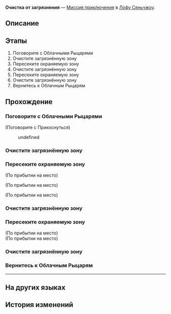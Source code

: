 {{Дополнить|Диалоги.}}
{{Миссия Инфобокс
|id              = 4072122
|Название        = 
|Изображение     = Миссия Освоения Очистка от загрязнения.png
|Тип             = Миссия приключения
|События         = 
|Глава           = 
|Условия         = 
|Персонажи       = Командир Облачных Рыцарей; Огорчённый рыцарь; Первопроходец; Солдат Облачных Рыцарей
|СтартЛокация    = [[Лофу Сяньчжоу]] — [[Порт Звездочёт Навалия]]
|Локации         = Порт Звездочёт Навалия
|Предыдущая      = 
|Следующая       = 
|Награды         = 
}}
'''Очистка от загрязнения''' — [[Миссия приключения]] в [[Лофу Сяньчжоу]].

==Описание==
{{Описание|<!--официальное описание из Перекрёстка судеб-->}}

==Этапы==
# Поговорите с Облачными Рыцарями
# Очистите загрязнённую зону
# Пересеките охраняемую зону
# Очистите загрязнённую зону
# Пересеките охраняемую зону
# Очистите загрязнённую зону
# Вернитесь к Облачным Рыцарям

==Прохождение==
{{Дополнить}}


===Поговорите с Облачными Рыцарями===
{{Описание миссии|локация=Порт Звездочёт Навалия|Поговорите с Облачными Рыцарями, охраняющими порт Звездочёт Навалия, и узнайте, не требуется ли им помощь.}}
{{Диалог Начало}}

;(Поговорите с Прикоснуться)
<!--Unknown TalkSentence: 407212101-->
<!--Unknown TalkSentence: 407212102-->
<!--Unknown TalkSentence: 407212103-->
:{{Диалог|Стрелка}} undefined
<!--Unknown TalkSentence: 407212106-->
<!--Unknown TalkSentence: 407212107-->
<!--Unknown TalkSentence: 407212108-->
<!--Unknown TalkSentence: 407212109-->
{{Диалог Конец}}

===Очистите загрязнённую зону===
{{Описание миссии|локация=Порт Звездочёт Навалия|Очистите все загрязнения.}}
{{Диалог Начало}}
{{Диалог Конец}}

===Пересеките охраняемую зону===
{{Описание миссии|локация=Порт Звездочёт Навалия|Используйте Дитина для пересечения охраняемой зоны и постарайтесь не привлечь внимание противников.}}
{{Диалог Начало}}
;(По прибытии на место)

;(По прибытии на место)
<!--Unknown TalkSentence: 407212119-->
;(По прибытии на место)
{{Диалог Конец}}

===Очистите загрязнённую зону===
{{Описание миссии|локация=Порт Звездочёт Навалия|Очистите все загрязнения.}}
{{Диалог Начало}}
{{Диалог Конец}}

===Пересеките охраняемую зону===
{{Описание миссии|локация=Порт Звездочёт Навалия|Используйте Дитина для пересечения охраняемой зоны и постарайтесь не привлечь внимание противников.}}
{{Диалог Начало}}
;(По прибытии на место)
;(По прибытии на место)
{{Диалог Конец}}

===Очистите загрязнённую зону===
{{Описание миссии|локация=Порт Звездочёт Навалия|Очистите все загрязнения.}}
{{Диалог Начало}}
{{Диалог Конец}}

===Вернитесь к Облачным Рыцарям===
{{Описание миссии|локация=Порт Звездочёт Навалия|Вернитесь к Облачным Рыцарям, охраняющим порт Звездочёт Навалия, и получите награду.}}
{{Диалог Начало}}
----
<!--Unknown TalkSentence: 407212120-->
<!--Unknown TalkSentence: 407212121-->
<!--Unknown TalkSentence: 407212123-->
{{Диалог Конец}}

==На других языках==
{{На других языках
|en   = Pollution Purification
|zhs  = 污染清理
|zht  = 污染清理
|ja   = 汚染処理
|ko   = 오염 청소
|es   = Limpieza de la contaminación
|fr   = Assainissement de la pollution
|ru   = Очистка от загрязнения
|th   = ชะล้างมลภาวะ
|vi   = Xử Lý Sự Ô Uế
|de   = Verschmutzungsreinigung
|id   = Pembersihan Polusi
|pt   = Purificação de Poluição
}}

==История изменений==
{{История изменений|2.7}}
